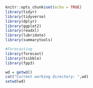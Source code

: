 ```r
knitr::opts_chunk$set(echo = TRUE)
library(tidyr)
library(tidyverse)
library(dplyr)
library(ggplot2)
library(readxl)
library(lubridate)
library(summarytools)

#Forecasting 
library(forecast)
library(tsibble)
library(fpp3)

wd = getwd()
cat("Current working directory: ",wd)
setwd(wd)
```